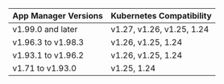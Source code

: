 | App Manager Versions      | Kubernetes Compatibility  |
|--------------------|---------------------------|
| v1.99.0 and later  | v1.27, v1.26, v1.25, 1.24 |
| v1.96.3 to v1.98.3 | v1.26, v1.25, 1.24        |
| v1.93.1 to v1.96.2 | v1.26, v1.25, 1.24        |
| v1.71 to v1.93.0   | v1.25, 1.24               |
